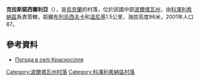 {{coord|49|8|19|N|33|57|31|E|scale:100000_region:UA|display=title}}

'''克拉斯諾西爾利亞'''（{{lang-uk|Красносілля}}），是[[烏克蘭|烏克蘭]]的村落，位於該國中部[[波爾塔瓦州|波爾塔瓦州]]，由[[科澤利希納區|科澤利希納區]]負責管轄，距離[[布列烏西夫卡|布列烏西夫卡]]和[[溫尼基_(科澤利希納區)|溫尼基]]1.5公里，海拔高度96米，2001年人口87。

==參考資料==
* [http://weather.in.ua/ua/poltavskaja/12164 Погода в селі Красносілля] {{Wayback|url=http://weather.in.ua/ua/poltavskaja/12164 |date=20111220025101 }}

{{DEFAULTSORT:Красносілля}}
[[Category:波爾塔瓦州村落|Category:波爾塔瓦州村落]]
[[Category:科澤利希納區村落|Category:科澤利希納區村落]]


{{Poltava-geo-stub}}